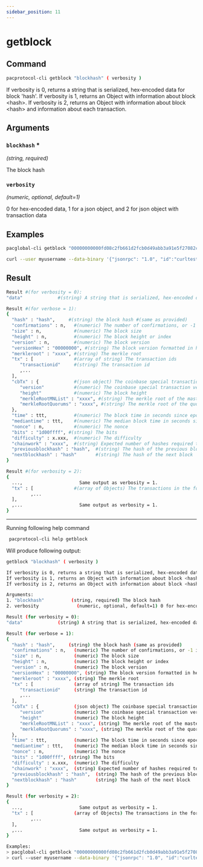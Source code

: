 ```yaml
---
sidebar_position: 11
---
```


# getblock
## Command

```bash
pacprotocol-cli getblock "blockhash" ( verbosity ) 
```

If verbosity is 0, returns a string that is serialized, hex-encoded data for block 'hash'.
If verbosity is 1, returns an Object with information about block &lt;hash&gt;.
If verbosity is 2, returns an Object with information about block &lt;hash&gt; and information about each transaction. 



## Arguments

### `blockhash` <span class='asterisk'>*</span>
*(string, required)*

The block hash


### `verbosity` 
*(numeric, optional, default=1)*

0 for hex-encoded data, 1 for a json object, and 2 for json object with transaction data


## Examples
```bash
pacglobal-cli getblock "00000000000fd08c2fb661d2fcb0d49abb3a91e5f27082ce64feed3b4dede2e2"
```

```bash
curl --user myusername --data-binary '{"jsonrpc": "1.0", "id":"curltest", "method": "getblock", "params": ["00000000000fd08c2fb661d2fcb0d49abb3a91e5f27082ce64feed3b4dede2e2"] }' -H 'content-type: text/plain;' http://127.0.0.1:1111/
```
## Result
```bash
Result #(for verbosity = 0):
"data"             #(string) A string that is serialized, hex-encoded data for block 'hash'.

Result #(for verbose = 1):
{
  "hash" : "hash",     #(string) the block hash #(same as provided)
  "confirmations" : n,   #(numeric) The number of confirmations, or -1 if the block is not on the main chain
  "size" : n,            #(numeric) The block size
  "height" : n,          #(numeric) The block height or index
  "version" : n,         #(numeric) The block version
  "versionHex" : "00000000", #(string) The block version formatted in hexadecimal
  "merkleroot" : "xxxx", #(string) The merkle root
  "tx" : [               #(array of string) The transaction ids
     "transactionid"     #(string) The transaction id
     ,...
  ],
  "cbTx" : {             #(json object) The coinbase special transaction 
     "version"           #(numeric) The coinbase special transaction version
     "height"            #(numeric) The block height
     "merkleRootMNList" : "xxxx", #(string) The merkle root of the masternode list
     "merkleRootQuorums" : "xxxx", #(string) The merkle root of the quorum list
  },
  "time" : ttt,          #(numeric) The block time in seconds since epoch #(Jan 1 1970 GMT)
  "mediantime" : ttt,    #(numeric) The median block time in seconds since epoch #(Jan 1 1970 GMT)
  "nonce" : n,           #(numeric) The nonce
  "bits" : "1d00ffff", #(string) The bits
  "difficulty" : x.xxx,  #(numeric) The difficulty
  "chainwork" : "xxxx",  #(string) Expected number of hashes required to produce the chain up to this block #(in hex)
  "previousblockhash" : "hash",  #(string) The hash of the previous block
  "nextblockhash" : "hash"       #(string) The hash of the next block
}

Result #(for verbosity = 2):
{
  ...,                     Same output as verbosity = 1.
  "tx" : [               #(array of Objects) The transactions in the format of the getrawtransaction RPC. Different from verbosity = 1 "tx" result.
         ,...
  ],
  ,...                     Same output as verbosity = 1.
}
```


___

Running following help command
```bash
 pacprotocol-cli help getblock
```
Will produce following output:


```bash
getblock "blockhash" ( verbosity ) 

If verbosity is 0, returns a string that is serialized, hex-encoded data for block 'hash'.
If verbosity is 1, returns an Object with information about block <hash>.
If verbosity is 2, returns an Object with information about block <hash> and information about each transaction. 

Arguments:
1. "blockhash"          (string, required) The block hash
2. verbosity              (numeric, optional, default=1) 0 for hex-encoded data, 1 for a json object, and 2 for json object with transaction data

Result (for verbosity = 0):
"data"             (string) A string that is serialized, hex-encoded data for block 'hash'.

Result (for verbose = 1):
{
  "hash" : "hash",     (string) the block hash (same as provided)
  "confirmations" : n,   (numeric) The number of confirmations, or -1 if the block is not on the main chain
  "size" : n,            (numeric) The block size
  "height" : n,          (numeric) The block height or index
  "version" : n,         (numeric) The block version
  "versionHex" : "00000000", (string) The block version formatted in hexadecimal
  "merkleroot" : "xxxx", (string) The merkle root
  "tx" : [               (array of string) The transaction ids
     "transactionid"     (string) The transaction id
     ,...
  ],
  "cbTx" : {             (json object) The coinbase special transaction 
     "version"           (numeric) The coinbase special transaction version
     "height"            (numeric) The block height
     "merkleRootMNList" : "xxxx", (string) The merkle root of the masternode list
     "merkleRootQuorums" : "xxxx", (string) The merkle root of the quorum list
  },
  "time" : ttt,          (numeric) The block time in seconds since epoch (Jan 1 1970 GMT)
  "mediantime" : ttt,    (numeric) The median block time in seconds since epoch (Jan 1 1970 GMT)
  "nonce" : n,           (numeric) The nonce
  "bits" : "1d00ffff", (string) The bits
  "difficulty" : x.xxx,  (numeric) The difficulty
  "chainwork" : "xxxx",  (string) Expected number of hashes required to produce the chain up to this block (in hex)
  "previousblockhash" : "hash",  (string) The hash of the previous block
  "nextblockhash" : "hash"       (string) The hash of the next block
}

Result (for verbosity = 2):
{
  ...,                     Same output as verbosity = 1.
  "tx" : [               (array of Objects) The transactions in the format of the getrawtransaction RPC. Different from verbosity = 1 "tx" result.
         ,...
  ],
  ,...                     Same output as verbosity = 1.
}

Examples:
> pacglobal-cli getblock "00000000000fd08c2fb661d2fcb0d49abb3a91e5f27082ce64feed3b4dede2e2"
> curl --user myusername --data-binary '{"jsonrpc": "1.0", "id":"curltest", "method": "getblock", "params": ["00000000000fd08c2fb661d2fcb0d49abb3a91e5f27082ce64feed3b4dede2e2"] }' -H 'content-type: text/plain;' http://127.0.0.1:1111/

```

